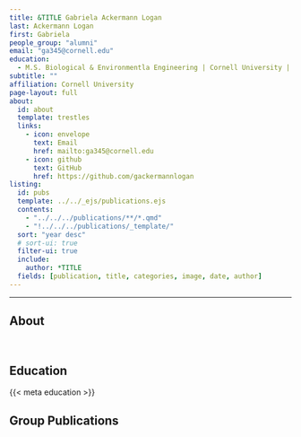 ```yaml
---
title: &TITLE Gabriela Ackermann Logan
last: Ackermann Logan
first: Gabriela
people_group: "alumni"
email: "ga345@cornell.edu"
education:
  - M.S. Biological & Environmentla Engineering | Cornell University | 2025 <br> B.S. Civil Engineering | Tufts University | 2023
subtitle: ""
affiliation: Cornell University
page-layout: full
about: 
  id: about
  template: trestles
  links:
    - icon: envelope
      text: Email
      href: mailto:ga345@cornell.edu
    - icon: github
      text: GitHub 
      href: https://github.com/gackermannlogan
listing:
  id: pubs
  template: ../../_ejs/publications.ejs 
  contents: 
    - "../../../publications/**/*.qmd"
    - "!../../../publications/_template/"
  sort: "year desc"
  # sort-ui: true
  filter-ui: true
  include:
    author: *TITLE
  fields: [publication, title, categories, image, date, author]
---
```


<hr>

## About

:::{#about}

<br>

## Education


{{< meta education >}}

:::

<p>

## Group Publications

:::{#pubs}
:::
